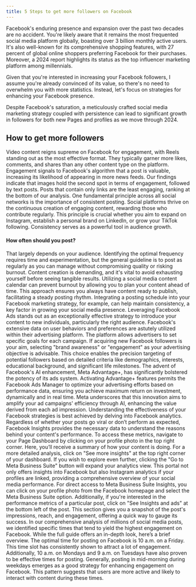 ```yaml
---
title: 5 Steps to get more followers on Facebook
---
```


Facebook's enduring presence and expansion over the past two decades are no accident. You're likely aware that it remains the most frequented social media platform globally, boasting over 3 billion monthly active users. It's also well-known for its comprehensive shopping features, with 27 percent of global online shoppers preferring Facebook for their purchases. Moreover, a 2024 report highlights its status as the top influencer marketing platform among millennials.

Given that you're interested in increasing your Facebook followers, I assume you're already convinced of its value, so there's no need to overwhelm you with more statistics. Instead, let's focus on strategies for enhancing your Facebook presence.

Despite Facebook's saturation, a meticulously crafted social media marketing strategy coupled with persistence can lead to significant growth in followers for both new Pages and profiles as we move through 2024.

<h2>How to get more followers</h2>

<Steps>
  <Step title='Use video to your advantage'>
    Video content reigns supreme on Facebook for engagement, with Reels standing
    out as the most effective format. They typically garner more likes,
    comments, and shares than any other content type on the platform. Engagement
    signals to Facebook's algorithm that a post is valuable, increasing its
    likelihood of appearing in more news feeds. Our findings indicate that
    images hold the second spot in terms of engagement, followed by text posts.
    Posts that contain only links are the least engaging, ranking at the bottom
    of our analysis.
  </Step>
  <Step title='Post consistently (duh…)'>
    One fundamental principle across all social networks is the importance of
    consistent posting. Social platforms thrive on the continuous creation of
    engaging content, rewarding those who contribute regularly. This principle
    is crucial whether you aim to expand on Instagram, establish a personal
    brand on LinkedIn, or grow your TikTok following. Consistency serves as a
    powerful tool in audience growth.
    <h4>How often should you post? </h4>
    That largely depends on your audience. Identifying the optimal frequency
    requires time and experimentation, but the general guideline is to post as
    regularly as you can manage without compromising quality or risking burnout.
    Content creation is demanding, and it's vital to avoid exhausting yourself
    before seeing tangible results. Utilizing a social media content calendar
    can prevent burnout by allowing you to plan your content ahead of time. This
    approach ensures you always have content ready to publish, facilitating a
    steady posting rhythm. Integrating a posting schedule into your Facebook
    marketing strategy, for example, can help maintain consistency, a key factor
    in growing your social media presence.
  </Step>
  <Step title='Start using ads'>
    Leveraging Facebook Ads stands out as an exceptionally effective strategy to
    introduce your content to new individuals, particularly the right audience.
    Facebook's extensive data on user behaviors and preferences are astutely
    utilized within their advertising platform. The platform allows advertisers
    to set specific goals for each campaign. If acquiring new Facebook followers
    is your aim, selecting "brand awareness" or "engagement" as your advertising
    objective is advisable. This choice enables the precision targeting of
    potential followers based on detailed criteria like demographics, interests,
    educational background, and significant life milestones. The advent of
    Facebook's AI enhancement, Meta Advantage+, has significantly bolstered the
    potency of its ads system. Activating Advantage+ features permits the
    Facebook Ads Manager to optimize your advertising efforts based on
    performance data, ensuring you achieve maximum return on investment,
    dynamically and in real time. Meta underscores that this innovation aims to
    amplify your ad campaigns' efficiency through AI, enhancing the value
    derived from each ad impression.
  </Step>
  <Step title='Facebook Insights'>
    Understanding the effectiveness of your Facebook strategies is best achieved
    by delving into Facebook analytics. Regardless of whether your posts go
    viral or don’t perform as expected, Facebook Insights provides the necessary
    data to understand the reasons behind your content's performance. To access
    these metrics, navigate to your Page Dashboard by clicking on your profile
    photo in the top right corner. Here, you’ll receive a summary of how your
    content is doing. For a more detailed analysis, click on "See more insights"
    at the top right corner of your dashboard. If you wish to explore even
    further, clicking the "Go to Meta Business Suite" button will expand your
    analytics view. This portal not only offers insights into Facebook but also
    Instagram analytics if your profiles are linked, providing a comprehensive
    overview of your social media performance. For direct access to Meta
    Business Suite Insights, you can click on your profile photo from the
    Facebook homepage and select the Meta Business Suite option. Additionally,
    if you're interested in the performance metrics of a particular post, click
    on "See Insights and ads" at the bottom left of the post. This section gives
    you a snapshot of the post's impressions, reach, and engagement, offering a
    quick way to gauge its success.
  </Step>
  <Step title='Get the right timing'>
    In our comprehensive analysis of millions of social media posts, we
    identified specific times that tend to yield the highest engagement on
    Facebook. While the full guide offers an in-depth look, here’s a brief
    overview. The optimal time for posting on Facebook is 10 a.m. on a Friday.
    This time slot has consistently shown to attract a lot of engagement.
    Additionally, 10 a.m. on Mondays and 9 a.m. on Tuesdays have also proven to
    be effective times for posting. Generally, posting in mid-morning during
    weekdays emerges as a good strategy for enhancing engagement on Facebook.
    This pattern suggests that users are more active and likely to interact with
    content during these times.
  </Step>
</Steps>
